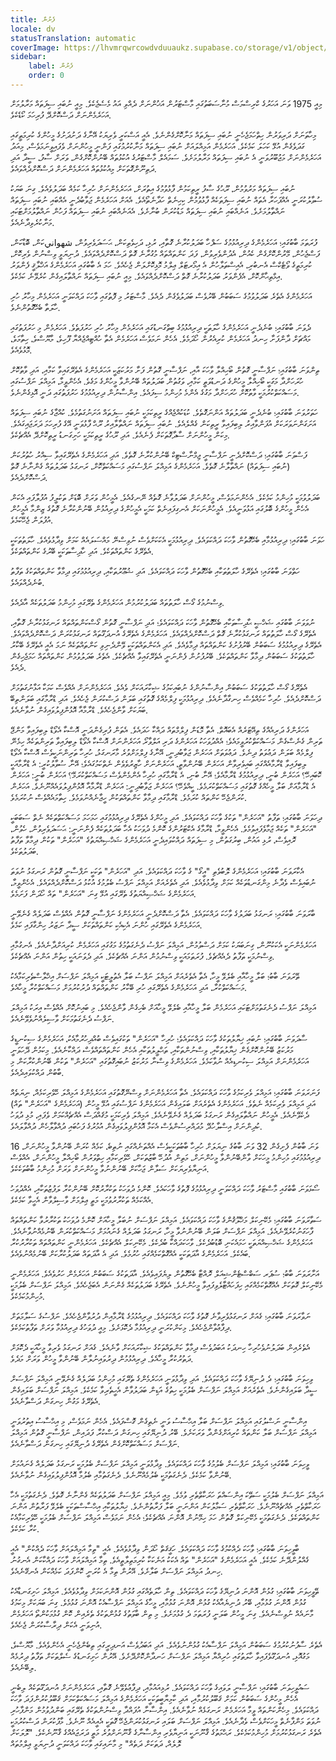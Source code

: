 ```yaml
---
title: ފެށުން
locale: dv
statusTranslation: automatic
coverImage: https://lhvmrqwrcowdvduuaukz.supabase.co/storage/v1/object/public/strapi-uploads/small_cover-tratado-de-psicologia-revolucionaria.webp-5e15e1cec4e0ebebcde5d7fc7565d8fd.webp
sidebar:
    label: ފެށުން
    order: 0
---
```

މިއީ 1975 ވަނަ އަހަރުގެ ކްރިސްމަސް މުނާސަބަތުގައި މާސްޓަރުން އަޚުންނަށް ދެއްވި އައު މެސެޖެކެވެ. މިއީ ނުބައި ސިފަތައް މަރާލުމަށް އަހަރެމެންނަށް ދަސްކޮށްދޭ ފުރިހަމަ ކޯޑެކެވެ.

މިހާތަނަށް ދަރިވަރުން ހިތްހަމަޖެހެނީ ނުބައި ސިފަތައް މަނާކޮށްގެންނެވެ. އެއީ އަސްކަރީ ވެރިޔަކު އޭނާގެ ދަށުދަށުގެ މީހުންގެ ކުރިމަތީގައި ގަދަވެގެން އުޅޭ ކަހަލަ ކަމެކެވެ. އަހަރެމެން އަމިއްލައަށް ނުބައި ސިފަތައް މަނާކުރުމުގައި ފަންނީ މީހުންނަށް ވެފައިވީނަމަވެސް، މިއަދު އަހަރެމެންނަށް މަޖުބޫރުވަނީ އެ ނުބައި ސިފަތައް މަރާލުމަށެވެ. ސަމައެލް މާސްޓަރުގެ އުކުޅުތައް ބޭނުންކޮށްގެން، ވަރަށް ސާފު، ސީދާ އަދި ދަތިނޫންގޮތަކަށް މިއުކުޅުތައް އަހަރެމެންނަށް ދަސްކޮށްދެއްވައެވެ.

ނުބައި ސިފަތައް މަރުވުމުން، ރޫޙުގެ ސާފު ރީތިކަމުން ފާޅުވުމުގެ އިތުރަށް، އަހަރެމެންނަށް ހުރިހާ ކަމެއް ބަދަލުވެއެވެ. ގިނަ ބަޔަކު ސުވާލުކުރަނީ އެއްފަހަރާ އެތައް ނުބައި ސިފަތަކެއް ފާޅުވުމުން ކިހިނެތް ހަދާނެތޯއެވެ. އެއަށް އަހަރެމެން ޖަވާބުދެނީ އެއްބައި ނުބައި ސިފަތައް ނައްތާލުމަށެވެ. އަނެއްބައި ނުބައި ސިފަތައް މަޑުކުރަން ބުނާށެވެ. އެއަނެއްބައި ނުބައި ސިފަތައް ފަހުން ނައްތާލުމަށްޓަކައި މަނާކުރެވިދާނެއެވެ.

ފުރަތަމަ ބާބުގައި؛ އަހަރެމެންގެ ދިރިއުޅުމުގެ ސަފްހާ ބަދަލުކުރާނެ ގޮތާއި، ރުޅި، ދަހިވެތިކަން، ޙަސަދަވެރިވުން، شهوانيކަން، ބޮޑާކަން، ފަސްޖެހުން، މޭރުންކޮށްގެން ކެއުން، އެދުންވެރިވުން، ފަދަ ކަންތައްތައް މުގުރާނެ ގޮތް ދަސްކޮށްދެއްވައެވެ. ދުނިޔަވީ ވިސްނުން ވެރިކޮށް، ކުރިމަތީގެ ވޯޓެކްސް އެނބުރި، އެއިސްތަލާހުން އެ އިމޯރޓަލް ޢިލްމު މޮޅިކޮށްލަން ޖެހެއެވެ. ހަމަ އެ ބާބުގައި އަހަރެމެންގެ އަޚްލާޤީ ފެންވަރު އިމްތިޙާންކޮށް، އެފެންވަރު ބަދަލުކުރާނެ ގޮތް ދަސްކޮށްދެއްވައެވެ. މިއީ ނުބައި ސިފަތައް ނައްތާލައިގެން ކުރެވޭނެ ކަމެކެވެ.

އަހަރެމެންގެ އެތެރެ ބަދަލުވުމުގެ ސަބަބުން ބޭރުވެސް ބަދަލުވެގެން ދެއެވެ. މާސްޓަރު މި ފޮތުގައި ވާހަކަ ދައްކަވަނީ އަހަރެމެން މިހާރު ހުރި ހާލަތާ ބެހޭގޮތުންނެވެ.

ދެވަނަ ބާބުގައި؛ ބުނެދެނީ އަހަރެމެންގެ ހާލަތަކީ ދިރިއުޅުމުގެ ބިތްގަނޑުގައި އަހަރެމެން މިހާރު ހުރި ހަރުފަތެވެ. އަހަރެމެން މި ހަރުފަތުގައި މައްޗަށް ދާންފަށާ ހިނދު އަހަރެމެން ކުރިއެރުން ހޯދަމެވެ. އެހެން ނަމަވެސް އަހަރެމެން އެތާ ހުއްޓިއްޖެއްޔާ ފޫހިވެ، މާޔޫސްވެ، ހިތާމަވެ، މޮޅުވެއެވެ.

ތިންވަނަ ބާބުގައި؛ ނަފްސާނީ ގޮތުން ބޯހިއްލާ ވާހަކަ އާއި، ނަފްސާނީ ގޮތުން ފަށާ މަރުކަޒަކީ އަހަރެމެންގެ އެތެރޭގައިވާ ކަމާއި، އަދި ވާތުކޮށް ހުރަހަށްދާ މަގަކީ ބޯހިއްލާ މީހުންގެ ދަނޑުވަތީ ކަމާއި، ވަގުތުން ބަދަލުތައް ބޭނުންވާ މީހުންގެ މަގެވެ. އެހެންވީމާ، އަމިއްލަ ނަފްސުގައި މަސައްކަތްކުރުމަކީ ވާތުކޮށް ހުރަހަށްދާ މަގުގެ އެންމެ މުހިންމު ސިފައެވެ. އިންސާނުން ދިރިއުޅުމުގެ ހަރުފަތުގައި ދަނީ އޮޅިގެންނެވެ.

ހަތަރުވަނަ ބާބުގައި؛ ބުނެދެނީ ބަދަލުތައް އަންނަގޮތެވެ. ކުޑަކުއްޖެއްގެ ރީތިކަމަކީ ނުބައި ސިފަތައް އަށަނުގަތުމެވެ. ކުއްޖާގެ ނުބައި ސިފަތައް އަށަގަންނަވަރަކަށް އުފަންވާއިރު ލިބިފައިވާ ރީތިކަން ގެއްލެއެވެ. ނުބައި ސިފަތައް ނައްތާލާއިރު ރޫޙް ފާޅުވަނީ އޭގެ ފުރިހަމަ ދަރަޖައިގައެވެ. މިކަން މީހުންނަށް ސާދާގޮތަކަށް ފެނެއެވެ. އަދި ރޫޙުގެ ރީތިކަމަކީ ހަށިގަނޑު ރީތިކޮށްދޭ އެއްޗެކެވެ.

ފަސްވަނަ ބާބުގައި؛ ދަސްކޮށްދެނީ ނަފްސާނީ ޖިމްނާސްޓިކް ބޭނުންކުރާނެ ގޮތެވެ. އަދި އަހަރެމެންގެ އެތެރޭގައިވާ ސިއްރު ހުތުރުކަން (ނުބައި ސިފަތައް) ނައްތާލާނެ ގޮތެވެ. އަހަރެމެންގެ އަމިއްލަ ނަފްސުގައި މަސައްކަތްކޮށް، ރަނގަޅު ބަދަލުތައް ގެންނާނެ ގޮތް ދަސްކޮށްދެއެވެ.

ބަދަލުވުމަކީ މުހިންމު ކަމެކެވެ. އެހެންނަމަވެސް، މީހުންނަށް ބަދަލުވާނެ ގޮތެއް ނޭނގެއެވެ. އެމީހުން ވަރަށް ބޮޑަށް ތަކުލީފު އުފުލާފައި އެކަން އެހެން މީހުންގެ ބޮލުގައި އަޅުވަނީއެވެ. އެމީހުންނަކަށް އެނގިފައިނެތް ކަމަކީ އެމީހުންގެ ދިރިއުޅުން ބޭނުންކުރާނެ ގޮތުގެ ޒިންމާ އެމީހުން އުފުލަން ޖެހޭކަމެވެ.

ހަވަނަ ބާބުގައި؛ ދިރިއުޅުމާއި ބެހޭގޮތުން ވާހަކަ ދައްކަވައެވެ. ދިރިއުޅުމަކީ އެކަކަށްވެސް ނުވިސްނޭ މައްސަލައެއް ކަމަށް ވިދާޅުވެއެވެ. ހާލަތުތަކަކީ އެތެރޭގެ ކަންތައްތަކެވެ. އަދި ހާދިސާތަކަކީ ބޭރުގެ ކަންތައްތަކެވެ.

ހަތްވަނަ ބާބުގައި؛ އެތެރޭގެ ހާލަތުތަކާއި ބެހޭގޮތުން ވާހަކަ ދައްކަވައެވެ. އަދި ޝުޢޫރުތަކާއި، ދިރިއުޅުމުގައި ދިމާވާ ކަންތައްތަކުގެ ތަފާތު ބުނެދެއްވައެވެ.

ވިސްނުމުގެ ގޯސް ހާލަތުތައް ބަދަލުކުރުމުން އަހަރެމެންގެ ތެރޭގައި މުހިންމު ބަދަލުތަކެއް އާދެއެވެ.

ނުވަވަނަ ބާބުގައި ޝަޚްޞީ ޙާދިސާތަކާއި ބެހޭގޮތުން ވާހަކަ ދައްކަވައެވެ؛ އަދި ނަފްސާނީ ގޮތުން ގޯސްކަންތައްތައް ރަނގަޅުކުރާނެ ގޮތާއި، އެތެރޭގެ ގޯސް ހާލަތުތައް ރަނގަޅުކުރާނެ ގޮތް ދަސްކޮށްދެއްވައެވެ. އަހަރެމެންގެ އެތެރޭގެ އުނދަގޫތައް ރަނގަޅުކުރަން ދަސްކޮށްދެއްވައެވެ. އެތެރޭގެ ދިރިއުޅުމުގެ ސަބަބުން ބޭރުފުށުގެ ކަންތައްތައް ދިމާވެއެވެ. އަދި އެކަންތައްތަކަކީ ވޭންދެނިވި ކަންތައްތަކެއް ނަމަ އެއީ އެތެރޭގެ ބޭކާރު ހާލަތުތަކުގެ ސަބަބުން ދިމާވާ ކަންތައްތަކެވެ. ބޭރުފުށުން ފެންނަނީ އެތެރޭގައިވާ އެއްޗެކެވެ. އެތެރެ ބަދަލުވުމުން ކަންތައްތައް ހަމަޖެހިގެން ދެއެވެ.

އެތެރޭގެ ގޯސް ހާލަތުތަކުގެ ސަބަބުން އިންސާނުންގެ ނުބައިކަމުގެ ޝިކާރައަކަށް ވެއެވެ. އަހަރެމެންނަށް އެއްވެސް ކަމަކާ އަޅާނުގަތުމަށް ދަސްކޮށްދެއެވެ. ހުރިހާ ކަމެއްވެސް ހިނގާދާނެއެވެ. ދިރިއުޅުމަކީ ފިލްމެއްގެ ގޮތުގައި ބަލަން ދަސްކުރަން ޖެހެއެވެ. އަދި ޑްރާމާގައި ބަލަންތިބޭ ބަޔަކަށް ވާންޖެހެއެވެ. ޑްރާމާއާ އޮޅުންފިލުވައިގެން ނުވާނެއެވެ.

އަހަރެންގެ ދަރިއެއްގެ ތިއޭޓަރެއް އެބައޮތް. އެތާ މޮޑަން ފިލްމްތައް ދައްކާ ހަދައެވެ. އެތަން ފުރިގެންދަނީ އޮސްކާ އެވޯޑް ލިބިފައިވާ މަންޖޭ ތަރިން ގެނެސްގެން މަސައްކަތްކުރުވީމައެވެ؛ އެއްދުވަހަކު އަހަރެންގެ ދަރި އަލްވާރޯ އަހަރެންނަށް އޮސްކާ އެވޯޑް ލިބިފައިވާ ތަރިންތަކެއް ހިމެނޭ ފިލްމެއް ބަލަން ދަޢުވަތު ދިނެވެ. ދަޢުވަތަށް އަހަރެން ޖަވާބުދިނީ، އޭނާގެ ފިލްމަށްވުރެ މާރަނގަޅު، ހުރިހާ ތަރިންނަކީވެސް އޮސްކާ އެވޯޑް ލިބިފައިވާ ޑްރާމާއެއްގައި ބައިވެރިވާން އަހަރެން ބޭނުންވާތީ، އަހަރެންނަށް ހާޒިރުވެވެން ނެތްކަމުގައެވެ؛ އޭނާ ސުވާލުކުރީ: އެ ޑްރާމާއަކީ ކޮބައިހޭ؟ އަހަރެން ބުނީ، ދިރިއުޅުމުގެ ޑްރާމާއެވެ؛ އޭނާ ބުނި، އެ ޑްރާމާގައި ހުރިހާ އެންމެންވެސް މަސައްކަތްކުރަމޭ؟ އަހަރެން ބުނީ: އަހަރެން އެ ޑްރާމާއަށް ބަލާ މީހެއްގެ ގޮތުގައި މަސައްކަތްކުރަމެވެ. ކީއްވެހޭ؟ އަހަރެން ޖަވާބުދިނީ: އަހަރެން ޑްރާމާއާ އޮޅުންފިލުވައެއްނޫނެވެ. އަހަރެން ކުރަންޖެހޭ ކަންތައް ކުރަމެވެ. ޑްރާމާގައި ދިމާވާ ކަންތައްތަކުން ހީޖާނެއްނުވަމެވެ. ހިތާމައެއްވެސް ނުކުރަމެވެ.

ދިހަވަނަ ބާބުގައި؛ ތަފާތު "އަހަރެން" ތަކުގެ ވާހަކަ ދައްކަވައެވެ. އަދި މީހުންގެ އެތެރޭގެ ދިރިއުޅުމުގައި ހަމަހަމަ މަސައްކަތްތަކެއް ނެތް ސަބަބަކީ "އަހަރެން" ތަކެއް ޖަމާވެފައިވުމެވެ. އެހެންވީމާ، ޑްރާމާގެ އެކްޓަރުންގެ ކޮންމެ ދުވަހަކު އެހާ ބަދަލުތަކެއް ފެންނަނީ: ޙަސަދަވެރިވުން، ހެވުން، ރޮއިވެސް، ރުޅި އައުން، ބިރުގަތުން، މި ސިފަތައް ދައްކުވައިދެނީ އަހަރެމެންގެ ޝަޚްޞިއްޔަތުގެ "އަހަރެން" ތަކުން ދިމާވާ ތަފާތު ބަދަލުތަކެވެ.

އެކާރަވަނަ ބާބުގައި؛ އަހަރެމެންގެ ލޮބުވެތި "އީގޯ" ގެ ވާހަކަ ދައްކަވައެވެ. އަދި "އަހަރެން" ތަކަކީ ނަފްސާނީ ގޮތުން ރަނގަޅު ނުވަތަ ނުބައިވެސް ވެދާނެ މިންގަނޑުތަކެއް ކަމަށް ވިދާޅުވެއެވެ. އަދި އެތެރެއަށް އަމިއްލަ ނަފްސު ބެލުމުގެ އުކުޅު ދަސްކޮށްދެއްވައެވެ. އެހެންވީމާ، އަހަރެމެންގެ ޝަޚްޞިއްޔަތުގެ ތެރޭގައި އުޅޭ ގިނަ "އަހަރެން" ތައް ހޯދަން ފަށަމެވެ.

ބާރަވަނަ ބާބުގައި؛ ރަނގަޅު ބަދަލުގެ ވާހަކަ ދައްކަވައެވެ. އެތާ ދަސްކޮށްދެނީ އަހަރެމެންގެ ނަފްސާނީ ގޮތުން އެއްވެސް ބަދަލެއް ގެނެވޭނީ އަހަރެމެންގެ އެތެރޭގައި ހުންނަ އެކިއެކި ކަންތައްތަކަށް ސީދާ ނަޒަރު ހިންގާފައި ކަމެވެ.

އަހަރެމެންނަކީ އެކަކުނޫން، ގިނަބަޔަކު ކަމަށް ދަސްވުމުން، އަމިއްލަ ނަފްސު ދެނެގަތުމުގެ މަގުގައި އަހަރެމެން ކުރިއަށްދާނެއެވެ. އެނގުމާއި ވިސްނުމަކީ ތަފާތު ދެއެއްޗެވެ. ފުރަތަމައަކީ ވިސްނުމުން އަންނަ އެއްޗެކެވެ. އަދި ދެވަނައަކީ ހިތުން އަންނަ އެއްޗެކެވެ.

ތޭރަވަނަ ބާބު؛ ބަލާ މީހާއާއި ބެލެވޭ މީހާ، އެތާ އެތެރެއަށް އަމިއްލަ ނަފްސު ބަލާ އެތުލީޓަކީ އަމިއްލަ ނަފްސަށް އިޚްލާސްތެރިކަމާއެކު މަސައްކަތްކުރާ، އަދި އަހަރެމެންގެ އެތެރޭގައި ހުރި ބޭކާރު ކަންތައްތައް ދުރުކުރުމަށް މަސައްކަތްކުރާ މީހާއެވެ.

އަމިއްލަ ނަފްސު ދެނެގަތުމަށްޓަކައި އަހަރެމެން ބަލާ މީހާއާއި ބެލެވޭ މީހާއަށް ބެހިގެން ވާންޖެހެއެވެ. މި ބައިނުކޮށް އެއްވެސް އިރަކު އަމިއްލަ ނަފްސު ދެނެގަތުމަކަށް ވާސިލެއްނުވެވޭނެއެވެ.

ސާދަވަނަ ބާބުގައި؛ ނުބައި ޚިޔާލުތަކުގެ ވާހަކަ ދައްކަވައެވެ؛ ހުރިހާ "އަހަރެން" ތަކުގައިވެސް ބުއްދިހުރުމާއެކު، އަހަރެމެންގެ ސިކުނޑީގެ މަރުކަޒު ބޭނުންކޮށްގެން ޚިޔާލުތަކާއި، ވިސްނުންތަކާއި، ތަޙްލީލުތަކާއި އެހެން ކަންތައްތައްވެސް ދައްކާނެއެވެ. މިކަމުން ދޭހަވަނީ އަހަރެމެންނަށް އަމިއްލަ ސިކުނޑިއެއް ނުވާކަމެވެ. އަހަރެމެންގެ ވިސްނާ މަރުކަޒު ނުބައިގޮތުގައި "އަހަރެން" ތަކުން ބޭނުންކުރާކަން މި ބާބުން ދައްކުވައިދެއެވެ.

ފަނަރަވަނަ ބާބުގައި؛ އަމިއްލަ ވެރިކަމުގެ ވާހަކަ ދައްކަވައެވެ. އެތާ އަހަރެމެންނަށް ވިސްނޭގޮތުގައި އަހަރެމެންގެ އަމިއްލަ ހޭވެރިކަމެއް، ނިޔަތެއް އަދި އަމިއްލަ ވެރިކަމެއް ނެތެވެ. އަހަރެމެންގެ އެތެރެއަށް ބަލައިގެން އަހަރެމެންގެ ނަފްސުގައި އުޅޭ މީހުން (އަހަރެމެންގެ "އަހަރެން" ތައް) ދެކެވޭނެއެވެ. އެމީހުން ނައްތާލައިގެން ރަނގަޅު ބަދަލެއް ގެނެވޭނެއެވެ. އަމިއްލަ ވެރިކަމަކީ މުޤައްދަސް އެއްޗެއްކަމަށް ވެފައި، މުޅި ދުވަހު ކުދިންނަށް އިސްލާހުދޭ މުދައްރިސުންވެސް އެކަމާ އޮޅުންފިލުވައިގެން އުމުރުގެ ފަހުބައި ދުއްވާލާހެން ދުއްވާލައެވެ.

16 ވަނަ ބާބުން ފެށިގެން 32 ވަނަ ބާބުގެ ނިޔަލަށް ހުރިހާ ބާބުތަކަކީވެސް އެއްތަނެއްގައި ނުތިބެ، ކަމެއް ކުރަން ބޭނުންވާ މީހުންނަށް، ދިރިއުޅުމުގައި މުހިންމު މީހަކަށް ވާންބޭނުންވާ މީހުންނަށް، މަތިން އުދުހޭ ބާޒުތަކަށް، ހޭވެރިކަމާއި ހިތްވަރުން ބޯހިއްލާ މީހުންނަށް، އެއްވެސް އަނިޔާވެރިޔަކަށް ސަލާން ޖަހާކަށް ބޭނުންނުވާ މީހުންނަށް ވަރަށް މުހިންމު ބާބުތަކެކެވެ.

ސޯޅަވަނަ ބާބުގައި މާސްޓަރު ވާހަކަ ދައްކަވަނީ ދިރިއުޅުމުގެ ފޮތުގެ ވާހަކައެވެ. ކޮންމެ ދުވަހަކު ތަކުރާރުކޮށް ބޭނުންކުރާ ލަފުޒުތަކާއި، އެއްދުވަހު އެއްކަމެއް ތަކުރާރުވުމަކީ މަތީ ޢިލްމަށް ވާސިލްވާން އެހީވާ ކަމެކެވެ.

ސަތާރަވަނަ ބާބުގައި؛ މެކޭނިކަލް މަޚްލޫޤުންގެ ވާހަކަ ދައްކަވައެވެ. އަމިއްލަ ނަފްސަށް ނުބަލާ މީހާއަށް ކޮންމެ ދުވަހަކު ތަކުރާރުވާ ކަންތައްތައް ފާހަގަނުކުރެވޭނެއެވެ. އަމިއްލަ ނަފްސަށް ބަލަން ބޭނުންނުވާ މީހާ، ރަނގަޅު ބަދަލެއް ގެނައުމަށް މަސައްކަތްކުރަން ބޭނުމެއްނުވާނެއެވެ. އަހަރެމެންގެ ޝަޚްޞިއްޔަތަކީ ހަމައެކަނި ބޮޑުބުދެކެވެ. ވާހަކަދައްކާ ބުދެކެވެ. މެކޭނިކަލް އެއްޗެކެވެ. އަހަރެމެންނީ ކަންތައްތައް ތަކުރާރުކުރާ ބައެކެވެ. އަހަރެމެންގެ އާދަތަކަކީ އެއްގޮތްކަމެއްގައި ހުރުމެވެ. އަދި އެ އާދަތައް ބަދަލުކުރާކަށް ބޭނުމެއްނުވެއެވެ.

އަށާރަވަނަ ބާބު؛ ސުޕަރ ސަބްސްޓެންޝިއަލް ރޮއްޓާ ބެހޭގޮތުން ލިޔެފައިވެއެވެ. އާދަތަކުގެ ސަބަބުން އަހަރެމެން ހަރުވެއެވެ. އަހަރެމެންނީ މެކޭނިކަލް ގޮތަކަށް އެއްގޮތްކަމެއްގައި ހިފަހައްޓާލެވިފައިވާ މީހުންނެވެ. އެތެރޭގެ ބަދަލުތަކެއް ގެންނަން އެބަޖެހެއެވެ. އަމިއްލަ ނަފްސަށް ބެލުމަކީ މުހިންމުކަމެކެވެ.

ނަވާރަވަނަ ބާބުގައި؛ ގެއަށް ރަނގަޅުވެރިވާނެ ގޮތުގެ ވާހަކަ ދައްކަވައެވެ. ދިރިއުޅުމުގެ ޑްރާމާއިން ދުރުވާންޖެހެއެވެ. ނަފްސުގެ ސަލާމަތަށް ދިފާޢުވާންޖެހެއެވެ. މިކަންކުރަނީ ދިރިއުޅުމާ ދެކޮޅަށެވެ. މިއީ ދުވަހުގެ ދިރިއުޅުމާ ވަރަށް ތަފާތުކަމެކެވެ.

އެތެރެއިން ބަދަލުނުވެހުރިހާ ހިނދަކު އަބަދުވެސް ދިމާވާ ކަންތައްތަކުގެ ޝިކާރައަކަށް ވާނެއެވެ. ގެއަށް ރަނގަޅު ވެރިވާ މީހާއަކީ ދެކޮޅަށް ދަތުރުކުރާ މީހާއެވެ. ދިރިއުޅުމުން ދިރުވައިނުލާން ބޭނުންވާ މީހުން ވަރަށް މަދެވެ.

ވިހިވަނަ ބާބުގައި؛ ދެ ދުނިޔޭގެ ވާހަކަ ދައްކަވައެވެ. އަދި ވިދާޅުވަނީ އަހަރެމެންގެ ތެރޭގައި މުހިންމު ބަދަލެއް ގެނެވޭނީ އަމިއްލަ ނަފްސަށް ސީދާ ބަލައިގެންނެވެ. އެތެރެއަށް އަމިއްލަ ނަފްސަށް ބެލުމަކީ ހިތުގެ އަޑިން ބަދަލުވާން އެހީތެރިވާ ކަމެކެވެ. އަމިއްލަ ނަފްސަށް ބަލައިގެން އެތެރޭގެ މަގުން ހިނގަން ދަސްވާނެއެވެ.

އިންސާނީ ނަސްލުގައި އަމިއްލަ ނަފްސަށް ބަލާ އިޙްސާސު ވަނީ ނެތިގެން ގޮސްފައެވެ. އެހެން ނަމަވެސް، މި އިޙްސާސު އިތުރުވަނީ އަމިއްލަ ނަފްސަށް ބަލާ ކަންތައް ކުރިއަށްގެންދާ ވަރަކަށެވެ. ބޭރު ދުނިޔޭގައި ހިނގަން ދަސްކުރާ ފަދައިން، ނަފްސާނީ ގޮތުން އަމިއްލަ ނަފްސަށް މަސައްކަތްކޮށްގެން އެތެރޭގެ ދުނިޔޭގައި ހިނގަން ދަސްވާނެއެވެ.

ވީހިވަނަ ބާބުގައި؛ އަމިއްލަ ނަފްސަށް ބެލުމުގެ ވާހަކަ ދައްކަވައެވެ. ވިދާޅުވަނީ އަމިއްލަ ނަފްސަށް ބެލުމަކީ ރަނގަޅު ބަދަލެއް ގެނައުމަށް ބޭނުންވާ ކަމެކެވެ. ދެނެގަތުމަކީ ބެލުމެއްނޫނެވެ. ދެނެގަތުމާއި ބެލުމާ އޮޅުންފިލުވައިގެން ނުވާނެއެވެ.

އަމިއްލަ ނަފްސަށް ބެލުމަކީ ސަތޭކަ އިންސައްތަ ހަރަކާތްތެރި ވުމެވެ. މިއީ އަމިއްލަ ނަފްސަށް ބަދަލުތަކެއް ގެންނާނެ ގޮތެވެ. ދެނެގަތުމަކީ އެހާ ހަރަކާތްތެރި އެއްޗެއްނޫނެވެ. ހަރަކާތްތެރި ސަމާލުކަން އަންނަނީ ބަލާ ފަރާތުންނެވެ. ޚިޔާލުތަކާއި އިޙްސާސްތަކަކީ ބެލެވޭ ފަރާތުން އަންނަ ކަންތައްތަކެވެ. ދެނެގަތުމަކީ މެކޭނިކަލް ގޮތުން ހަމަ ހިމޭނުން އޮންނަ އެއްޗެކެވެ؛ އެހެން ނަމަވެސް އަމިއްލަ ނަފްސަށް ބެލުމަކީ ހޭވެރިކަމާއެކު ކުރާ ކަމެކެވެ.

ބާވީހިވަނަ ބާބުގައި؛ ވާހަކަ ދެއްކުމުގެ ވާހަކަ ދައްކަވައެވެ. ހަޤީޤަތް ހޯދަން ވިދާޅުވެއެވެ. އެއީ "ތިމާ އަމިއްލައަށް ވާހަކަ ދެއްކުން" އެއީ ގެއްލުންދޭނެ ކަމެކެވެ. އެއީ އަހަރެމެންގެ "އަހަރެން" ތައް އެކަކު އަނެކަކާ ކުރިމަތިލާތީއެވެ. ތިމާ އަމިއްލައަށް ވާހަކަ ދައްކާކަން އެނގުނު ހިނދު އަމިއްލަ ނަފްސަށް ބަލާށެވެ. އޭރުން ތިމާ އެ ކުރަނީ ކޮންފަދަ ކަމެއްކަން އެނގޭނެއެވެ.

ތޭވީހިވަނަ ބާބުގައި؛ ގުޅުން އޮންނަ ދުނިޔޭގެ ވާހަކަ ދައްކަވައެވެ. ތިން ހާލަތެއްގައި ގުޅުން އޮންނަކަމަށް ވިދާޅުވެއެވެ. އަމިއްލަ ހަށިގަނޑާއެކު ގުޅުން އޮންނަ ގުޅުމާއި، ބޭރު ދުނިޔެއާއެކު ގުޅުން އޮންނަ ގުޅުމާއި، މީހާގެ އަމިއްލަ ނަފްސާއެކު އޮންނަ ގުޅުމެވެ. ގިނަ ބަޔަކަށް މިކަމުގެ މާނައެއް ނުވިސްނެއެވެ. ގިނަ މީހުން ބަލަނީ ފުރަތަމަ ދެ ގުޅުމަށެވެ. މި ތިން ބާވަތުގެ ގުޅުންތަކުގެ ތެރެއިން ކޮން ގުޅުމަކުންތޯ އަހަރެމެން އުނިވަނީ އެކަން ދިރާސާކުރަން ޖެހެއެވެ.

އެތެރެ ސާފުނުކުރުމުގެ ސަބަބުން އަމިއްލަ ނަފްސާއެކު ގުޅުންނުވެއެވެ. އަދި އަބަދުވެސް އަނދިރީގައި ތިބެންޖެހެނީ އެހެންވެއެވެ. މާޔޫސްވެ، މަގުއޮޅި، އުނދަގޫވެފައިވާ ހާލަތުގައި ހުރިއްޔާ އަމިއްލަ ނަފްސަށް ހަނދާންކޮށްދޭށެވެ. އޭރުން ހަށިގަނޑުގެ ސެލްތަކަށް ތަފާތު ދިރުމެއް ލިބޭނެއެވެ.

ސައުވީހިވަނަ ބާބުގައި؛ ނަފްސާނީ ލަވައިގެ ވާހަކަ ދައްކަވައެވެ. ރުޅިއައުމާއި، ދިފާޢުވެވޭނެ ގޮތާއި، އަހަރެމެންނަށް އުނދަގޫތަކެއް ލިބެނީ އެހެން މީހުންގެ ސަބަބުން ކަމަށް ޤަބޫލުކުރުމާއި، އަދި ކާމިޔާބީތަކަކީ އަހަރެމެންގެ އަމިއްލަ މަސައްކަތްކަމަށް ޤަބޫލުކުރުންފަދަ ވާހަކަ ދައްކަވައެވެ. މިހެންކަންތައް ވީމާ އަހަރެމެން ރަނގަޅެއް ނުވާނެއެވެ. އިންސާނާ އުފައްދާ ވިސްނުންތަކުގެ ތެރޭގައި ބަންދުވުމުން މަންފާހުރި ނުވަތަ މަންފާނެތް މީހަކަށްވެސް ވެދާނެއެވެ. އަމިއްލަ ނަފްސަށް ބަލައި ރަނގަޅުކުރަންޖެހޭ ގޮތަކީ އެއީއެއް ނޫނެވެ. މާފުކުރަން ދަސްކުރުމަކީ އެތެރެ ރަނގަޅުކުރުމަށް މުހިންމުކަމެކެވެ. ރަޙްމަތުގެ ޤާނޫނަކީ އަނިޔާވެރި އިންސާނާގެ ޤާނޫނަށްވުރެ މަތީ ދަރަޖައެއްގެ ޤާނޫނެކެވެ. "ލޮލަކަށް ލޮލެއް، ދަތަކަށް ދަތެއް" މި މާނައިގައި ވާހަކަ ދައްކަވަނީ ދުނިޔަވީ ޢިލްމުތައް
